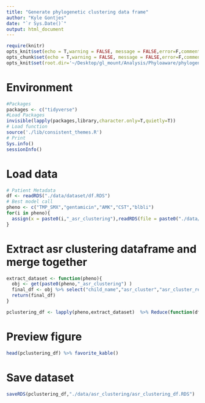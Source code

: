 ```yaml
---
title: "Generate phylogenetic clustering data frame"
author: "Kyle Gontjes"
date: "`r Sys.Date()`"
output: html_document
---
```


```r
require(knitr)
opts_knit$set(echo = T,warning = FALSE, message = FALSE,error=F,comment=NA) 
opts_chunk$set(echo = T,warning = FALSE, message = FALSE,error=F,comment=NA)
opts_knit$set(root.dir='~/Desktop/gl_mount/Analysis/Phyloaware/phylogenetic-resistance-ms/')
```

# Environment
```r
#Packages
packages <- c("tidyverse")   
#Load Packages
invisible(lapply(packages,library,character.only=T,quietly=T)) 
# Load function
source('./lib/consistent_themes.R')
# Print
Sys.info()
sessionInfo() 
``` 

# Load data
```r
# Patient Metadata
df <- readRDS("./data/dataset/df.RDS")
# Best model call
pheno <- c("TMP_SMX","gentamicin","AMK","CST","blbli")
for(i in pheno){
  assign(x = paste0(i,"_asr_clustering"),readRDS(file = paste0("./data/asr_clustering/",i,"_asr_clustering.RDS")))
} 
```

# Extract asr clustering dataframe and merge together
```r
extract_dataset <- function(pheno){
  obj <- get(paste0(pheno,"_asr_clustering") )
  final_df <- obj %>% select("child_name","asr_cluster","asr_cluster_renamed","asr_cluster_renamed_resistant","asr_cluster_collapsed") %>% `colnames<-`(c("isolate_no",paste0(pheno,"_",colnames(.[,2:5])))) %>% as.data.frame
  return(final_df)
}

pclustering_df <- lapply(pheno,extract_dataset)  %>% Reduce(function(df1,df2) left_join(df1,df2),.) 
```

# Preview figure
```r
head(pclustering_df) %>% favorite_kable()
```

# Save dataset
```r
saveRDS(pclustering_df,"./data/asr_clustering/asr_clustering_df.RDS")
```
